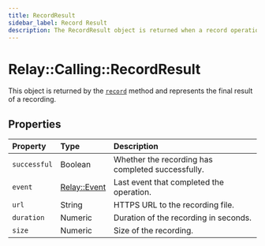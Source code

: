 ```yaml
---
title: RecordResult
sidebar_label: Record Result
description: The RecordResult object is returned when a record operation is completed.
---
```


[record]: ../actions/record.mdx
[relay-event]: ../../event.mdx

# Relay::Calling::RecordResult

This object is returned by the [`record`][record] method and represents the final result of a recording.

## Properties

| Property | Type | Description |
| :------- | :--- | :---------- |
| `successful` | Boolean | Whether the recording has completed successfully. |
| `event` | [Relay::Event][relay-event] | Last event that completed the operation. |
| `url` | String | HTTPS URL to the recording file. |
| `duration` | Numeric | Duration of the recording in seconds. |
| `size` | Numeric | Size of the recording. |